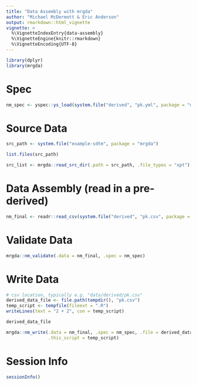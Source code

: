 ```yaml
---
title: "Data Assembly with mrgda"
author: "Michael McDermott & Eric Anderson"
output: rmarkdown::html_vignette
vignette: >
  %\VignetteIndexEntry{data-assembly}
  %\VignetteEngine{knitr::rmarkdown}
  %\VignetteEncoding{UTF-8}
---
```



```r
library(dplyr)
library(mrgda)
```

# Spec

```r
nm_spec <- yspec::ys_load(system.file("derived", "pk.yml", package = "mrgda"))

```

# Source Data

```r
src_path <- system.file("example-sdtm", package = "mrgda")

list.files(src_path)

src_list <- mrgda::read_src_dir(.path = src_path, .file_types = "xpt")

```

# Data Assembly (read in a pre-derived)

```r

nm_final <- readr::read_csv(system.file("derived", "pk.csv", package = "mrgda"), na = ".")

```



# Validate Data

```r

mrgda::nm_validate(.data = nm_final, .spec = nm_spec)

```

# Write Data

```r

# csv location, typically e.g. "data/derived/pk.csv"
derived_data_file <- file.path(tempdir(), "pk.csv")
temp_script <- tempfile(fileext = ".R")
writeLines(text = "2 + 2", con = temp_script)

derived_data_file

mrgda::nm_write(.data = nm_final, .spec = nm_spec, .file = derived_data_file, 
                .this_script = temp_script)

```


# Session Info
```r
sessionInfo()
```
